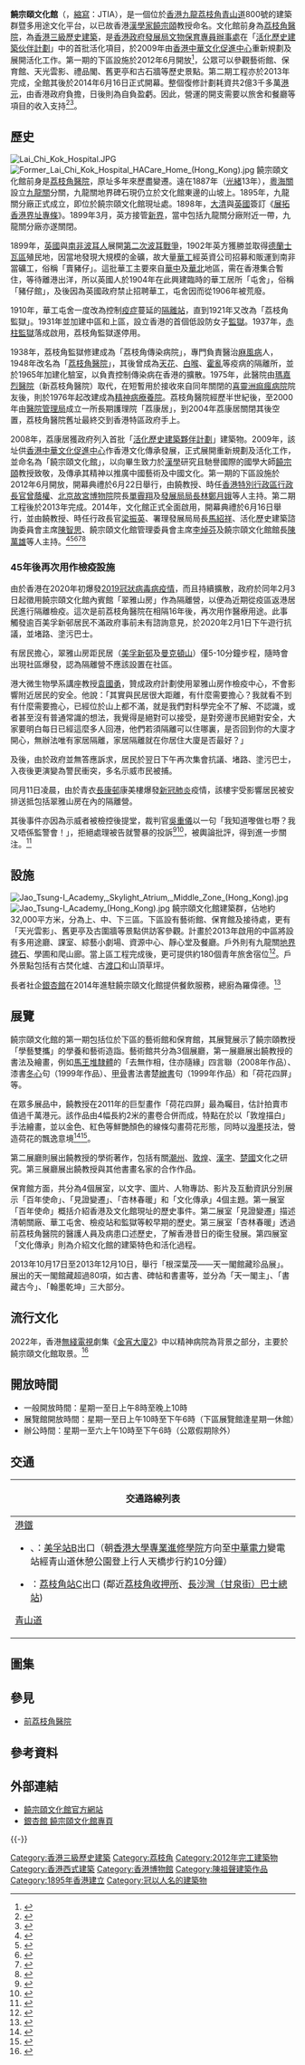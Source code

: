 {{coord|22.3378|114.1418|display=title}}
{{Infobox building
| building_name       = 饒宗頤文化館<br/>Jao Tsung-I Academy
| native_building_name= 
| former_names        = 
| alternate_names     = 
| logo                = JTIA Logo.png
| image               = Jao Tsung-I Academy, Lai Chi Kok (Hong Kong).jpg
| image_size          = 250px
| caption             = 饒宗頤文化館外貌，前方道路為[[青山道|青山道]]。
| building_type       = 多用途文化平台
| cost                = 
| location            = {{HKG}}
| address             = {{HKG}}[[九龍|九龍]][[荔枝角|荔枝角]][[青山道|青山道]]800號
| owner               = 
| opened              = 1895年<br>2012年
| completion_date     = 
| inauguration_date   = 第一期：{{start date and age|2012|6|22}}<br>全館：{{start date and age|2014|6|16}}
| renovation_date     = 2009年至2012年
| demolition_date     = 
| destruction_date    = 
| height              = 
| floor_count         = 
| floor_area          = 
| main_contractor     = 
}}
'''饒宗頤文化館'''（{{lang-en|Jao Tsung-I Academy}}，[[縮寫|縮寫]]：JTIA），是一個位於[[香港|香港]][[九龍|九龍]][[荔枝角|荔枝角]][[青山道|青山道]]800號的建築群暨多用途文化平台，以已故香港[[漢學家|漢學家]][[饒宗頤|饒宗頤]]教授命名。文化館前身為[[荔枝角醫院|荔枝角醫院]]，為[[香港三級歷史建築|香港三級歷史建築]]，是[[香港政府|香港政府]][[發展局|發展局]][[文物保育專員辦事處|文物保育專員辦事處]]在「[[活化歷史建築伙伴計劃|活化歷史建築伙伴計劃]]」中的首批活化項目，於2009年由[[香港中華文化促進中心|香港中華文化促進中心]]重新規劃及展開活化工作。第一期的下區設施於2012年6月開放<ref>{{cite news|language=zh-hk|url=http://www.news.gov.hk/tc/categories/health/html/2012/06/20120622_162317.shtml|title=饒宗頤文化館開幕|publisher=香港政府新聞網|date=2012-06-22|accessdate=2012-09-17|archive-url=https://web.archive.org/web/20180918054513/http://www.news.gov.hk/tc/categories/health/html/2012/06/20120622_162317.shtml|archive-date=2018-09-18|dead-url=yes}}</ref>，公眾可以參觀藝術館、保育館、天光雲影、禮品閣、舊更亭和古石牆等歷史景點。第二期工程亦於2013年完成，全館其後於2014年6月16日正式開幕。整個復修計劃耗資共2億3千多萬[[港元|港元]]，由香港政府負擔，日後則為自負盈虧。因此，營運的開支需要以旅舍和餐廳等項目的收入支持<ref>{{cite news |language=zh-hk |url=http://life.mingpao.com/cfm/reports3.cfm?File=20120313/rptaa07e/got1.txt |title=饒宗頤文化館6月開放展真迹 明年推活化旅舍 聘100基層員工 |publisher=明報 |date=2012-03-13 |accessdate=2012-09-17 |archive-date=2018-09-18 |archive-url=https://web.archive.org/web/20180918091156/https://life.mingpao.com/cfm/reports3.cfm?File=20120313%2Frptaa07e%2Fgot1.txt |dead-url=no }}</ref><ref>{{cite web |title=支持及贊助饒宗頤文化館 |url=https://www.jtia.hk/donation/ |publisher=饒宗頤文化館 |accessdate=2022-01-20 |archive-date=2021-05-11 |archive-url=https://web.archive.org/web/20210511071504/https://www.jtia.hk/donation/ |dead-url=no }}</ref>。

==歷史==
[[File:Lai_Chi_Kok_Hospital.JPG|thumb]]
[[File:Former_Lai_Chi_Kok_Hospital_HACare_Home_(Hong_Kong).jpg|thumb]]
饒宗頤文化館前身是[[荔枝角醫院|荔枝角醫院]]，原址多年來歷盡變遷。遠在1887年（[[光緒|光緒]]13年），[[粵海關|粵海關]]設立[[九龍關|九龍關]]分關，九龍關地界碑石現仍立於文化館東邊的山坡上。1895年，九龍關分廠正式成立，即位於饒宗頤文化館現址處。1898年，[[大清|大清]]與[[英國|英國]]簽訂《[[展拓香港界址專條|展拓香港界址專條]]》。1899年3月，英方接管[[新界|新界]]，當中包括九龍關分廠附近一帶，九龍關分廠亦遂關閉。

1899年，[[英國|英國]]與[[波耳|南非波耳人]]展開[[第二次波耳戰爭|第二次波耳戰爭]]，1902年英方獲勝並取得[[德蘭士瓦|德蘭士瓦區]]殖民地，因當地發現大規模的金礦，故大量[[華工|華工]]經英資公司招募和販運到南非當礦工，俗稱「賣豬仔」。這批華工主要來自[[華中地區|華中]]及[[華北地區|華北]]地區，需在香港集合暫住，等待離港出洋，所以英國人於1904年在此興建臨時的華工居所「屯舍」，俗稱「豬仔館」，及後因為英國政府禁止招聘華工，屯舍因而從1906年被荒廢。

1910年，華工屯舍一度改為控制[[流行病|疫症]]蔓延的[[隔離檢疫|隔離站]]，直到1921年又改為「荔枝角監獄」。1931年並加建中區和上區，設立香港的首個低設防女子[[監獄|監獄]]。1937年，[[赤柱監獄|赤柱監獄]]落成啟用，荔枝角監獄遂停用。

1938年，荔枝角監獄修建成為「荔枝角傳染病院」，專門負責醫治[[麻風病|麻風病]]人，1948年改名為「[[荔枝角醫院|荔枝角醫院]]」，其後曾成為[[天花|天花]]、[[白喉|白喉]]、[[霍亂|霍亂]]等疫病的隔離所，並於1965年加建化驗室，以負責控制傳染病在香港的擴散。1975年，此醫院由[[瑪嘉烈醫院|瑪嘉烈醫院]]（新荔枝角醫院）取代，在短暫用於接收來自同年關閉的[[喜靈洲痲瘋病院|喜靈洲痲瘋病院]]院友後，則於1976年起改建成為[[精神病院|精神病療養院]]。荔枝角醫院經歷半世紀後，至2000年由[[醫院管理局|醫院管理局]]成立一所長期護理院「荔康居」，到2004年荔康居關閉其後空置，荔枝角醫院舊址最終交到香港特區政府手上。

2008年，荔康居獲政府列入首批「[[活化歷史建築夥伴計劃|活化歷史建築夥伴計劃]]」建築物。2009年，該址供[[香港中華文化促進中心|香港中華文化促進中心]]作香港文化傳承發展，正式展開重新規劃及活化工作，並命名為「饒宗頤文化館」，以向畢生致力於[[漢學|漢學]]研究且馳譽國際的國學大師[[饒宗頤|饒宗頤]]教授致敬，及傳承其精神以推廣中國藝術及中國文化。第一期的下區設施於2012年6月開放，開幕典禮於6月22日舉行，由饒教授、時任[[香港特別行政區行政長官|香港特別行政區行政長官]][[曾蔭權|曾蔭權]]、[[北京|北京]][[故宮博物院|故宮博物院]]院長[[單霽翔|單霽翔]]及[[發展局局長|發展局局長]][[林鄭月娥|林鄭月娥]]等人主持。第二期工程後於2013年完成。2014年，文化館正式全面啟用，開幕典禮於6月16日舉行，並由饒教授、時任行政長官[[梁振英|梁振英]]、署理發展局局長[[馬紹祥|馬紹祥]]、活化歷史建築諮詢委員會主席[[陳智思|陳智思]]、饒宗頤文化館管理委員會主席[[李焯芬|李焯芬]]及饒宗頤文化館館長[[陳萬雄|陳萬雄]]等人主持。<ref>{{youtube|rBetm3wZ_pE|饒宗頤文化館 - 百年歷史 (20170727)}}</ref><ref>{{cite web |title=饒宗頤文化館簡介 |url=https://www.jtia.hk/about-us/about-jao-tsung-i-academy/ |publisher=饒宗頤文化館 |accessdate=2022-01-20 |archive-date=2021-05-11 |archive-url=https://web.archive.org/web/20210511071853/https://www.jtia.hk/about-us/about-jao-tsung-i-academy/ |dead-url=no }}</ref><ref>{{cite web |title=饒宗頤文化館歷史遺跡研究及文化解說 |url=https://www.jtia.hk/lwht-trail/ |publisher=饒宗頤文化館 |accessdate=2022-01-20 |archive-date=2021-04-21 |archive-url=https://web.archive.org/web/20210421231153/https://www.jtia.hk/lwht-trail/ |dead-url=no }}</ref><ref>{{cite web |title=開幕典禮 |url=https://www.jtia.hk/opening-ceremony/ |publisher=饒宗頤文化館 |date=2012-06-22 |accessdate=2022-01-20 |archive-date=2021-02-25 |archive-url=https://web.archive.org/web/20210225135721/https://www.jtia.hk/opening-ceremony/ |dead-url=no }}</ref><ref>{{cite web |title=饒宗頤文化館暨「香江情懷」饒宗頤香港詩書畫展及「文海微瀾」饒宗頤教授與香港文化人士展開幕典禮 |url=https://www.jtia.hk/2014年6月16日新聞稿/ |publisher=饒宗頤文化館 |date=2014-06-16|accessdate=2022-01-20}}</ref>

===45年後再次用作檢疫設施===
{{main|翠雅山房用作隔離營風波}}

由於香港在2020年初爆發[[2019冠狀病毒病香港疫情|2019冠狀病毒病疫情]]，而且持續擴散，政府於同年2月3日起徵用饒宗頤文化館內賓館「翠雅山房」作為隔離營，以便為近期從疫區返港居民進行隔離檢疫。這次是前荔枝角醫院在相隔16年後，再次用作醫療用途。此事觸發逾百美孚新邨居民不滿政府事前未有諮詢意見，於2020年2月1日下午遊行抗議，並堵路、塗污巴士。

有居民擔心，翠雅山房距民居（[[美孚新邨|美孚新邨]]及[[曼克頓山|曼克頓山]]）僅5-10分鐘步程，隨時會出現社區爆發，認為隔離營不應該設置在社區。

港大微生物學系講座教授[[袁國勇|袁國勇]]，贊成政府計劃使用翠雅山房作檢疫中心，不會影響附近居民的安全。他說：「其實與民居很大距離，有什麼需要擔心？我就看不到有什麼需要擔心，已經位於山上都不滿，就是我們對科學完全不了解、不認識，或者甚至沒有普通常識的想法，我覺得是絕對可以接受，是對旁邊市民絕對安全，大家要明白每日已經這麼多人回港，他們若須隔離可以住哪裏，是否回到你的大廈才開心，無辦法唯有家居隔離，家居隔離就在你居住大廈是否最好？」

及後，由於政府並無答應訴求，居民於翌日下午再次集會抗議、堵路、塗污巴士，入夜後更演變為警民衝突，多名示威市民被捕。

同月11日凌晨，由於青衣[[長康邨|長康邨]]康美樓爆發[[2019冠状病毒病|新冠肺炎]]疫情，該樓宇受影響居民被安排送抵包括翠雅山房在內的隔離營。

其後事件亦因為示威者被檢控後提堂，裁判官[[吳重儀|吳重儀]]以一句「我知道嚟做乜嘢？我又唔係監警會！」，拒絕處理被告就警暴的投訴<ref name="TheStandNews20200205">{{Cite web|title=兩男被控美孚堵路襲警 文員投訴遭笠袋毆打 裁判官吳重儀：我知嚟做乜？ 另一被告頭縫三針｜立場報道｜立場新聞|url=https://www.thestandnews.com/politics/%E5%85%A9%E7%94%B7%E8%A2%AB%E6%8E%A7%E7%BE%8E%E5%AD%9A%E5%A0%B5%E8%B7%AF%E5%85%BC%E8%A5%B2%E8%AD%A6-%E6%96%87%E5%93%A1%E6%8A%95%E8%A8%B4%E9%81%AD%E7%AC%A0%E9%A0%AD%E6%AF%86%E6%89%93-%E6%B3%95%E5%AE%98%E5%90%B3%E9%87%8D%E5%84%80-%E6%88%91%E7%9F%A5%E5%9A%9F%E5%81%9A%E4%B9%9C-%E5%8F%A6%E4%B8%80%E8%A2%AB%E5%91%8A%E9%A0%AD%E7%B8%AB%E4%B8%89%E9%87%9D/|access-date=2021-05-18|work=立場新聞 Stand News|language=en|archive-date=2021-05-18|archive-url=https://web.archive.org/web/20210518034315/https://www.thestandnews.com/politics/%E5%85%A9%E7%94%B7%E8%A2%AB%E6%8E%A7%E7%BE%8E%E5%AD%9A%E5%A0%B5%E8%B7%AF%E5%85%BC%E8%A5%B2%E8%AD%A6-%E6%96%87%E5%93%A1%E6%8A%95%E8%A8%B4%E9%81%AD%E7%AC%A0%E9%A0%AD%E6%AF%86%E6%89%93-%E6%B3%95%E5%AE%98%E5%90%B3%E9%87%8D%E5%84%80-%E6%88%91%E7%9F%A5%E5%9A%9F%E5%81%9A%E4%B9%9C-%E5%8F%A6%E4%B8%80%E8%A2%AB%E5%91%8A%E9%A0%AD%E7%B8%AB%E4%B8%89%E9%87%9D/|dead-url=no}}</ref><ref>{{Cite web|title=美孚堵路男投訴被警毆 官：我唔係監警會 - 20200206 - 要聞|url=https://news.mingpao.com/pns/%e8%a6%81%e8%81%9e/article/20200206/s00001/1580927945488/%e7%be%8e%e5%ad%9a%e5%a0%b5%e8%b7%af%e7%94%b7%e6%8a%95%e8%a8%b4%e8%a2%ab%e8%ad%a6%e6%af%86-%e5%ae%98-%e6%88%91%e5%94%94%e4%bf%82%e7%9b%a3%e8%ad%a6%e6%9c%83|access-date=2021-05-18|work=明報新聞網 - 每日明報 daily news|language=zh-hant|archive-date=2021-05-18|archive-url=https://web.archive.org/web/20210518034332/https://news.mingpao.com/pns/%e8%a6%81%e8%81%9e/article/20200206/s00001/1580927945488/%e7%be%8e%e5%ad%9a%e5%a0%b5%e8%b7%af%e7%94%b7%e6%8a%95%e8%a8%b4%e8%a2%ab%e8%ad%a6%e6%af%86-%e5%ae%98-%e6%88%91%e5%94%94%e4%bf%82%e7%9b%a3%e8%ad%a6%e6%9c%83|dead-url=no}}</ref>，被輿論批評，得到進一步關注。<ref name="HKEJ20200324">{{Cite web |url=https://www1.hkej.com/dailynews/article/id/2412122/ |title=吳重儀的失職與余若薇的謬誤 |access-date=2020-07-19 |archive-date=2020-03-26 |archive-url=https://web.archive.org/web/20200326230907/https://www1.hkej.com/dailynews/article/id/2412122/ |dead-url=no }}</ref>

==設施==
[[File:Jao_Tsung-I_Academy,_Skylight_Atrium,_Middle_Zone_(Hong_Kong).jpg|thumb]]
[[File:Jao_Tsung-I_Academy_(Hong_Kong).jpg|thumb]]
饒宗頤文化館建築群，佔地約32,000平方米，分為上、中、下三區。下區設有藝術館、保育館及接待處，更有「天光雲影」、舊更亭及古圍牆等景點供訪客參觀。計畫於2013年啟用的中區將設有多用途廳、課室、綜藝小劇場、資源中心、靜心堂及餐廳。戶外則有九龍關[[界碑|地界碑石]]、學圃和爬山廊。當上區工程完成後，更可提供約180個青年旅舍宿位<ref>{{cite news |language=zh-hk 
|url=http://news.hkheadline.com/dailynews/content_hk/2012/06/23/196017.asp |title=饒宗頤文化館開幕 |publisher=頭條新聞 |date=2012-06-23 |accessdate=2012-09-17}}</ref>。戶外景點包括有古焚化爐、古[[碼頭|渡口]]和山頂草坪。

長者社企[[銀杏館|銀杏館]]在2014年進駐饒宗頤文化館提供餐飲服務，總廚為羅偉德。<ref>{{cite news|language=zh-hk|url=http://hk.apple.nextmedia.com/supplement/special/art/20140412/18686624|date=2014年4月12日|title=周六休遊：饒宗頤文化館　城市綠洲投宿記|accessdate=2014年8月15日|publisher=''[[蘋果日報|蘋果日報]]''|archive-date=2017年9月7日|archive-url=https://web.archive.org/web/20170907050836/http://hk.apple.nextmedia.com/supplement/special/art/20140412/18686624|dead-url=no}}</ref>

==展覽==
饒宗頤文化館的第一期包括位於下區的藝術館和保育館，其展覽展示了饒宗頤教授「學藝雙攜」的學養和藝術造詣。藝術館共分為3個展廳，第一展廳展出饒教授的書法及繪畫，例如[[馬王堆漢墓|馬王堆]][[隸書|隸體]]的「去無作相，住亦隨緣」四言聯（2008年作品）、漆書[[金農|冬心]]句（1999年作品）、[[甲骨文|甲骨]]書法書楚[[帛書|繒書]]句（1999年作品）和「荷花四屏」等。

在眾多展品中，饒教授在2011年的巨型畫作「荷花四屏」最為矚目，估計拍賣市值過千萬港元。該作品由4幅長約2米的畫卷合併而成，特點在於以「敦煌描白」手法繪畫，並以金色、紅色等鮮艷顏色的線條勾畫荷花形態，同時以[[潑墨|潑墨]]技法，營造荷花的飄逸意境<ref>{{cite news |language=zh-hk |url=http://hk.news.yahoo.com/60%E6%9B%B8%E7%95%AB%E8%91%97%E4%BD%9C%E7%8E%87%E5%85%88%E5%B1%95%E5%87%BA-%E9%A5%92%E5%AE%97%E9%A0%A4%E6%96%87%E5%8C%96%E9%A4%A8%E5%91%A8%E4%BA%8C%E9%96%8B%E6%94%BE-223000940.html |title=60書畫著作率先展出 饒宗頤文化館周二開放 |publisher=星島日報 |date=2012-06-23 |accessdate=2012-09-17 |archive-date=2016-05-06 |archive-url=https://web.archive.org/web/20160506054758/https://hk.news.yahoo.com/60%e6%9b%b8%e7%95%ab%e8%91%97%e4%bd%9c%e7%8e%87%e5%85%88%e5%b1%95%e5%87%ba-%e9%a5%92%e5%ae%97%e9%a0%a4%e6%96%87%e5%8c%96%e9%a4%a8%e5%91%a8%e4%ba%8c%e9%96%8b%e6%94%be-223000940.html |dead-url=no }}</ref><ref>{{cite news |language=zh-hk |url=http://hk.news.yahoo.com/%E9%A5%92%E5%AE%97%E9%A0%A4%E9%A4%A8%E9%96%8B%E5%B9%95-%E5%8E%BB%E5%B9%B4%E6%96%B0%E8%8D%B7%E4%BB%8A%E5%A4%95%E8%B3%9E-214900029.html |title=饒宗頤館開幕 去年新荷今夕賞 |publisher=明報 |date=2012-06-23 |accessdate=2012-09-20 }}{{Dead link}}</ref>。

第二展廳則展出饒教授的學術著作，包括有關[[潮州|潮州]]、[[敦煌|敦煌]]、[[漢字|漢字]]、[[楚國|楚國]]文化之研究。第三展廳展出饒教授與其他書畫名家的合作作品。

保育館方面，共分為4個展室，以文字、圖片、人物專訪、影片及互動資訊分別展示「百年使命」、「見證變遷」、「杏林春暖」和「文化傳承」4個主題。第一展室「百年使命」概括介紹香港及文化館現址的歷史事件。第二展室「見證變遷」描述清朝關廠、華工屯舍、檢疫站和監獄等較早期的歷史。第三展室「杏林春暖」透過前荔枝角醫院的醫護人員及病患口述歷史，了解香港昔日的衛生發展。第四展室「文化傳承」則為介紹文化館的建築特色和活化過程。

2013年10月17日至2013年12月10日，舉行「根深葉茂——天一閣館藏珍品展」。展出的天一閣館藏超過80項，如古書、碑帖和書畫等，並分為「天一閣主」、「書藏古今」、「翰墨乾坤」三大部分。

==流行文化==
2022年，香港[[無綫電視|無綫電視]]劇集《[[金宵大廈2|金宵大廈2]]》中以精神病院為背景之部分，主要於饒宗頤文化館取景。<ref>{{cite web |title=myTV SUPER｜金宵大廈2 |url=https://programme.mytvsuper.com/tc/135005/金宵大廈2 |publisher=myTV SUPER |accessdate=2022-04-22}}</ref>

==開放時間==
*一般開放時間：星期一至日上午8時至晚上10時
*展覽館開放時間：星期一至日上午10時至下午6時（下區展覽館逢星期一休館）
*辦公時間：星期一至六上午10時至下午6時（公眾假期除外）

==交通==
{| class="mw-collapsible mw-collapsed wikitable" style="background:white; margin: 0 auto; width: auto;"
! 交通路線列表
|-
|
;[[港鐵|港鐵]]
*{{港鐵路線標誌|TWL}}、{{港鐵路線標誌|TML}}：[[美孚站|美孚站]]B出口（朝[[香港大學專業進修學院|香港大學專業進修學院]]方向至[[中華電力|中華電力]]變電站經青山道休憩公園登上行人天橋步行約10分鐘）
*{{港鐵路線標誌|TWL}}：[[荔枝角站|荔枝角站]]C出口 (鄰近[[荔枝角收押所|荔枝角收押所]]、[[長沙灣（甘泉街）巴士總站|長沙灣（甘泉街）巴士總站]])

;[[青山道|青山道]]
{{九龍新界巴士簡單列表|31B|32|35A|36B|36X|40|40A|240X|270B|272E|272P|286C|286X|N237}}{{過海隧道巴士簡單列表|936|936A}}
{{新界專線小巴簡單列表|97A}}
|}

==圖集==
{{Gallery
 | width  = 250
 | lines  = 2
 | File:HK SSP 深水埗 Sham Shui Po 荔枝角 Lai Chi Kok 饒宗頤文化館 Jao Tsung-I Academy February 2019 SSG 30.jpg|於藝術館中展出的饒教授書畫作品
 | File:HK SSP 深水埗 Sham Shui Po 荔枝角 Lai Chi Kok 饒宗頤文化館 Jao Tsung-I Academy February 2019 SSG 61.jpg|仿製「[[九龍關|九龍關]]」[[界碑|地界碑石]]
 | File:Jao Tsung-I Academy, Layout Map (Hong Kong).jpg|饒宗頤文化館平面圖
 | File:Jao Tsung-I Academy, Old Guard Room (Hong Kong).jpg|舊更亭
 | File:荔枝角醫院.JPG|俯瞰下區展館
 | File:Bus stop, Jao Tsung-I Academy (Hong Kong).jpg|位於[[青山道|青山道]]的「饒宗頤文化館」巴士站
}}

==參見==
* [[前荔枝角醫院|前荔枝角醫院]]

== 參考資料 ==
{{Reflist|30em}}

==外部連結==
{{commonscat|Jao Tsung-I Academy}}
* [http://www.jtia.hk/ 饒宗頤文化館官方網站] {{Wayback|url=http://www.jtia.hk/ |date=20201031064654 }}
* [http://www.restaurant.org.hk/index.php?option=com_content&view=article&id=518&Itemid=27&lang=zh 銀杏館 饒宗頤文化館專頁] {{Wayback|url=http://www.restaurant.org.hk/index.php?option=com_content&view=article&id=518&Itemid=27&lang=zh |date=20170708181637 }}

{{-}}
{{香港三級歷史建築}}
{{香港博物館}}

[[Category:香港三級歷史建築|Category:香港三級歷史建築]]
[[Category:荔枝角|Category:荔枝角]]
[[Category:2012年完工建築物|Category:2012年完工建築物]]
[[Category:香港西式建築|Category:香港西式建築]]
[[Category:香港博物館|Category:香港博物館]]
[[Category:陳祖聲建築作品|Category:陳祖聲建築作品]]
[[Category:1895年香港建立|Category:1895年香港建立]]
[[Category:冠以人名的建築物|Category:冠以人名的建築物]]